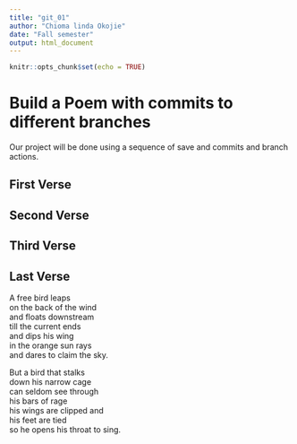 ```yaml
---
title: "git_01"
author: "Chioma linda Okojie"
date: "Fall semester"
output: html_document
---
```


```r
knitr::opts_chunk$set(echo = TRUE)
```
# Build a Poem with commits to different branches
Our project will be done using a sequence of save and commits and branch actions.
<!-- Do not modify or change any text in "!--" bracketed areas such as this --- these are instructions to
you, if you change any of this the git program will notice it and compromise your git merging strategy !-->

## First Verse 
<!--Put the first five lines of a poem by Lewis Carrol in this section!-->

## Second Verse
<!--Put the first five lines of a poem by Robert Frost here!-->

## Third Verse
<!--Put the first two verses of The Walrus and the Carpenter here!-->

## Last Verse
<!--Put a short poem of your choice 8-20 lines,here!-->
A free bird leaps  
on the back of the wind     
and floats downstream       
till the current ends  
and dips his wing  
in the orange sun rays  
and dares to claim the sky.  

But a bird that stalks  
down his narrow cage  
can seldom see through  
his bars of rage  
his wings are clipped and     
his feet are tied  
so he opens his throat to sing.  